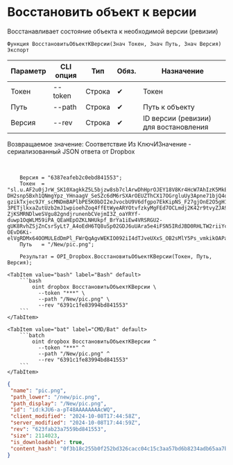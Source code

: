 ﻿---
sidebar_position: 14
description: Восстановить объект к версии и другие функции для работы с Dropbox в Открытом пакете интеграций - бесплатной open-source библиотеке интеграций для 1С:Предприятие 8, OneScript и CLI
keywords: [1C, 1С, 1С:Предприятие, 1С:Предприятие 8.3, API, Интеграция, Сервисы, Обмен, OneScript, CLI, Dropbox]
---


# Восстановить объект к версии
 Восстанавливает состояние объекта к необходимой версии (ревизии)



`Функция ВосстановитьОбъектКВерсии(Знач Токен, Знач Путь, Знач Версия) Экспорт`

  | Параметр | CLI опция | Тип | Обяз. | Назначение |
  |-|-|-|-|-|
  | Токен | --token | Строка | &#x2714; | Токен |
  | Путь | --path | Строка | &#x2714; | Путь к объекту |
  | Версия | --rev | Строка | &#x2714; | ID версии (ревизии) для востановления |

  
  Возвращаемое значение:   Соответствие Из КлючИЗначение - сериализованный JSON ответа от Dropbox

<br/>




```bsl title="Пример использования для 1С:Предприятие/OneScript"
    Версия = "6387eafeb2c0ebd841553";
    Токен  = "sl.u.AF2u0jJrW_SK10XagkkZ5L5bjzw8sb7clArwDhHprOJEY18V8Kr4HcW7AhIzK5MkETtxhKDO-DH2snp5Bxh1QNmgYpz_YHnaagV_SeSZc6dM6rSXArOEUZThCX17OGrgluUy3Apne71bjQ4ocsT0n-gzikTxjec9JY_scMNDmBAPlbPE5K0bDI2eJvocbU9V6dfgpo7EkKipNS_F27gjOnE2O5gH1WkX_pLdNOlqVw6W9vraDnD7liZywj-3PETjlkxaZutUzb2mJ1wpioehZoq4ffEtWyeARYOtvfzkyMgFEd7OCLmdj2K42r9tvyZJA9IqOO7sxfCP1Q442DnUb7ZXL_UXorNdWvPrJsDWBhn7s0JIvyAOLQRP0cOeXwzj7QRa94PotVEhhL0CnaLwoM-ZjKSMRNDlweSVgu82gndjrunenbCVejmI3Z_oaYRYf-duwp1OqWLM59iPA_QEaHEpOZKLNHUkpf_BrYa1iEw4VRSRGU2-gUK8RvhZSjZnCsrSyLt7_A4oEdH6TQ8uSp02GDJ6uUAra5e4iFSN5IRdJBD0RHLTW2riiYcqdn893HfHyP7FQClYTxH9Am82AGVGxYc-OEvD6Ki-elVgRDMx64OOMULEdDmPl_FWrQqAgvWEKIO092iI4dTJveUXxS_OB2sMlY5Ps_vmkikOAPapkMThIJHgaQRMe1YF48Ih07zY3zab2GL0Q5PIEyoCLcW9fHP385F...";
    Путь   = "/New/pic.png";

    Результат = OPI_Dropbox.ВосстановитьОбъектКВерсии(Токен, Путь, Версия);
```
    

 <Tabs>
  
    <TabItem value="bash" label="Bash" default>
        ```bash
            oint dropbox ВосстановитьОбъектКВерсии \
              --token "***" \
              --path "/New/pic.png" \
              --rev "6391c1fe83994bd841553"
        ```
    </TabItem>
  
    <TabItem value="bat" label="CMD/Bat" default>
        ```batch
            oint dropbox ВосстановитьОбъектКВерсии ^
              --token "***" ^
              --path "/New/pic.png" ^
              --rev "6391c1fe83994bd841553"
        ```
    </TabItem>
</Tabs>


```json title="Результат"
{
 "name": "pic.png",
 "path_lower": "/new/pic.png",
 "path_display": "/New/pic.png",
 "id": "id:kJU6-a-pT48AAAAAAAAcWQ",
 "client_modified": "2024-10-08T17:44:58Z",
 "server_modified": "2024-10-08T17:44:59Z",
 "rev": "623fab23a7559bd841553",
 "size": 2114023,
 "is_downloadable": true,
 "content_hash": "0f3b18c255b0f252bd326cacc04c15c3aa57bd6b8234adb65aa7bb2987a65492"
}
```
